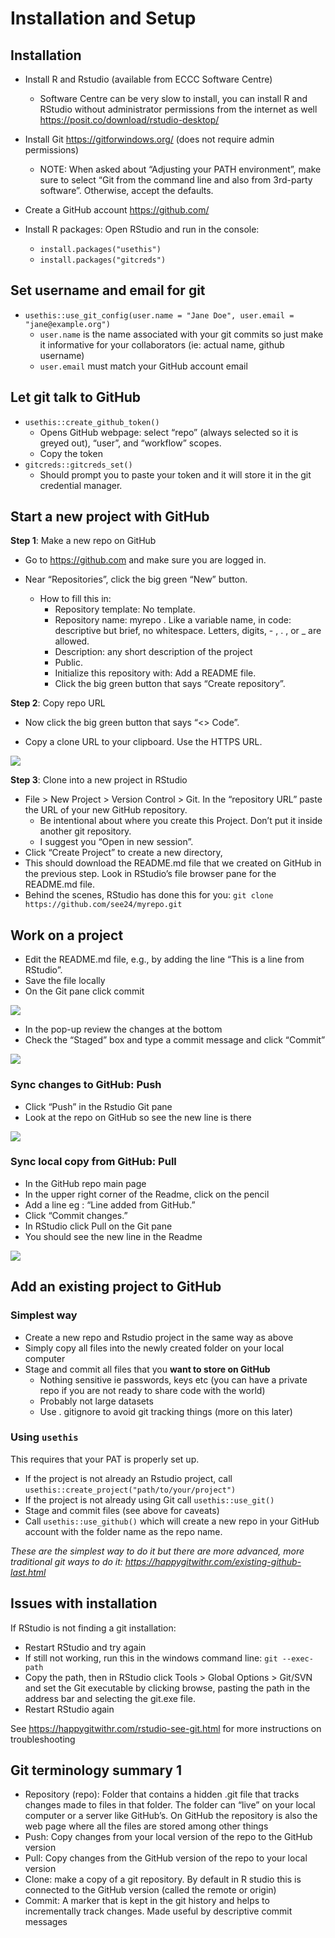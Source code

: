 # Installation and Setup

## Installation

-   Install R and Rstudio (available from ECCC Software Centre)

    -   Software Centre can be very slow to install, you can install R and RStudio without administrator permissions from the internet as well <https://posit.co/download/rstudio-desktop/>

-   Install Git <https://gitforwindows.org/> (does not require admin permissions)

    -   NOTE: When asked about “Adjusting your PATH environment”, make sure to select “Git from the command line and also from 3rd-party software”. Otherwise, accept the defaults.

-   Create a GitHub account <https://github.com/>

-   Install R packages: Open RStudio and run in the console:

    -   `install.packages("usethis")`
    -   `install.packages("gitcreds")`

## Set username and email for git

-   `usethis::use_git_config(user.name = "Jane Doe", user.email = "jane@example.org")`
    -   `user.name` is the name associated with your git commits so just make it informative for your collaborators (ie: actual name, github username)
    -   `user.email` must match your GitHub account email

## Let git talk to GitHub

-   `usethis::create_github_token()`
    -   Opens GitHub webpage: select “repo” (always selected so it is greyed out), “user”, and “workflow” scopes.
    -   Copy the token
-   `gitcreds::gitcreds_set()`
    -   Should prompt you to paste your token and it will store it in the git credential manager.

## Start a new project with GitHub

**Step 1**: Make a new repo on GitHub

-   Go to <https://github.com> and make sure you are logged in.

-   Near “Repositories”, click the big green “New” button.

    -   How to fill this in:
        -   Repository template: No template.
        -   Repository name: myrepo . Like a variable name, in code: descriptive but brief, no whitespace. Letters, digits, - , . , or \_ are allowed.
        -   Description: any short description of the project
        -   Public.
        -   Initialize this repository with: Add a README file.
        -   Click the big green button that says “Create repository”.

**Step 2**: Copy repo URL

-   Now click the big green button that says “\<\> Code”.

-   Copy a clone URL to your clipboard. Use the HTTPS URL.

![](assets/img/clone_url.png)

**Step 3**: Clone into a new project in RStudio

-   File \> New Project \> Version Control \> Git. In the “repository URL” paste the URL of your new GitHub repository.
    -   Be intentional about where you create this Project. Don't put it inside another git repository.
    -   I suggest you “Open in new session”.
-   Click “Create Project” to create a new directory,
-   This should download the README.md file that we created on GitHub in the previous step. Look in RStudio’s file browser pane for the README.md file.
-   Behind the scenes, RStudio has done this for you: `git clone https://github.com/see24/myrepo.git`

## Work on a project

-   Edit the README.md file, e.g., by adding the line “This is a line from RStudio”.
-   Save the file locally
-   On the Git pane click commit

![](assets/img/git_pane.png)

-   In the pop-up review the changes at the bottom
-   Check the “Staged” box and type a commit message and click “Commit”

![](assets/img/git_commit_modal.png)

### Sync changes to GitHub: Push

-   Click “Push” in the Rstudio Git pane
-   Look at the repo on GitHub so see the new line is there

![](assets/img/push.png)

### Sync local copy from GitHub: Pull

-   In the GitHub repo main page\
-   In the upper right corner of the Readme, click on the pencil
-   Add a line eg : “Line added from GitHub.”
-   Click “Commit changes.”
-   In RStudio click Pull on the Git pane
-   You should see the new line in the Readme

![](assets/img/pull.png)

## Add an existing project to GitHub

### Simplest way

-   Create a new repo and Rstudio project in the same way as above
-   Simply copy all files into the newly created folder on your local computer
-   Stage and commit all files that you **want to store on GitHub**
    -   Nothing sensitive ie passwords, keys etc (you can have a private repo if you are not ready to share code with the world)
    -   Probably not large datasets
    -   Use . gitignore to avoid git tracking things (more on this later)

### Using `usethis`

This requires that your PAT is properly set up.

-   If the project is not already an Rstudio project, call `usethis::create_project("path/to/your/project")`
-   If the project is not already using Git call `usethis::use_git()`
-   Stage and commit files (see above for caveats)
-   Call `usethis::use_github()` which will create a new repo in your GitHub account with the folder name as the repo name.

*These are the simplest way to do it but there are more advanced, more traditional git ways to do it: <https://happygitwithr.com/existing-github-last.html>*

## Issues with installation

If RStudio is not finding a git installation:

-   Restart RStudio and try again
-   If still not working, run this in the windows command line: `git --exec-path`
-   Copy the path, then in RStudio click Tools \> Global Options \> Git/SVN and set the Git executable by clicking browse, pasting the path in the address bar and selecting the git.exe file.
-   Restart RStudio again

See <https://happygitwithr.com/rstudio-see-git.html> for more instructions on troubleshooting

## Git terminology summary 1

-   Repository (repo): Folder that contains a hidden .git file that tracks changes made to files in that folder. The folder can “live” on your local computer or a server like GitHub’s. On GitHub the repository is also the web page where all the files are stored among other things
-   Push: Copy changes from your local version of the repo to the GitHub version
-   Pull: Copy changes from the GitHub version of the repo to your local version
-   Clone: make a copy of a git repository. By default in R studio this is connected to the GitHub version (called the remote or origin)
-   Commit: A marker that is kept in the git history and helps to incrementally track changes. Made useful by descriptive commit messages
